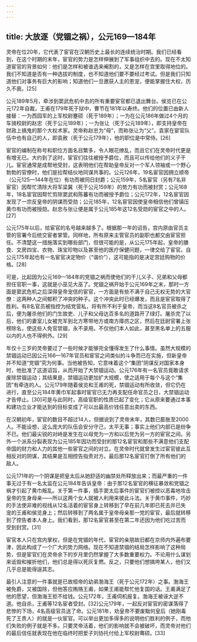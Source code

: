 ```yaml
---
---
---
```

title: 大放逐（党锢之祸），公元169—184年
---



灵帝在位20年，它代表了宦官在汉朝历史上最长的连续统治时期。我们已经看到，在这个时期的末年，宦官的势力是怎样伸展到了军事组织中去的。现在不太知道宦官的背景如何：他们是怎样和被谁选来阉割的，又是怎样在宫里取得地位的。我们不知道是否有一种选拔的制度，也不知道他们要不要经过考试。但是我们只知道他们对事务有巨大的影响；知道他们一旦邀获人主的恩宠，便能掌握住大权，历久不衰。[25]

公元189年5月，牵涉到窦武危机中去的所有重要宦官都已退出舞台。侯览已在公元172年自裁，王甫在179年死于狱中，曹节在181年以寿终。他们的位置已由新人接替：一为西园军的上军校尉蹇硕（死于189年）；一为在公元186年做过4个月的车骑校尉的赵忠（死于公元189年）；一为张让（死于公元189年），即支持皇帝在财政上搞鬼的那个大权术家。灵帝称赵忠为“母”，而称张让为“父”。袁家在宦官队伍中也有自己的人，即袁赦（死于公元179年），他的职位是中常侍。[26]

宦官的编制在称号和职位方面名目繁多，令人眼花缭乱，而且它们在灵帝时代更是有增无已。大约到了这时，宦官们往往被授予爵位，而且可以传给他们的义子干儿。宦官通常是成帮地受封，这表明他们在帮助皇帝反对一个军人领袖或一个野心勃勃的官僚时，他们是拉帮结伙地同谋共事的。公元126年，19名宦官因拥立顺帝（公元125—144年在位）有功而被同日封爵；公元159年，5名宦官（另有7名非宦官）因帮忙清除大将军梁冀（死于公元159年）的势力有功而被封赏；公元168年，18名宦官因帮忙剪除窦武和陈蕃有功而被授予爵位；公元172年，12名宦官因发现了一宗反皇帝的阴谋而受勋；公元185年，12名宦官因使皇帝相信他们曾镇压黄巾有功而被授勋。赵忠与张让便是属于公元185年这12名受勋的宦官之中的人。[27]

公元175年以后，给宦官的名号越来越多了。根据那一年的诏告，宫内原由官员主管的官署今后统交宦者掌管。同样地，所有原来主管官员的副职也都交由宦官担任。不清楚这一措施落实到哪些部门，但很可能的是，从公元175年起，皇帝的膳食、文房四宝、衣物、珠宝珍物以及甚至他的医疗保健问题，一律交给了宦官。自公元175年起也有一名宦官决定物价（“谐价”），这可能指的是决定宫廷购物的价格。[28]

可是，比起因为公元169—184年的党锢之祸而使他们的干儿义子、兄弟和父母都担任官职一事，这就是小巫见大巫了。党锢之祸开始于公元169年之末，那时一方面是窦武危机之后深得皇帝宠信的宦官，一方面是有些不满于自己无权无势的大官僚：这两种人之间郁积了冲突的种子。这个冲突此时已经爆发，而且是宦官取得了胜利。有8名官员被指控为结党营私，将有所不利于皇帝，而当这8名官员被杀之后，便为屠杀他们的门生故吏、儿子和父母达百多名的道路开了绿灯。屠杀完了以后，他们的妻室儿女被充军到北方寒带地方或南方瘴疠之区，然后在廷尉官署上张榜除名，使这些人免官禁锢，永不录用。不仅他们本人如此，甚至黑名单上的五服以内的人也不得例外。[29]

年仅十三岁的灵帝要过了一些时候才能够完全懂得发生了什么事情。虽然大规模的禁锢运动已因公元166—167年官员和宦官之间类似的斗争而已在实施，但新皇帝并不知道“党锢”究为何事。当他被告知，它意味着这个“集团”阴谋反对国家本身时，他批准了这道诏旨，从而开始了大禁锢运动。公元176年有一名官员竟敢请求废除禁锢运动；其结果是，禁锢运动更加扩大规模，使之适用于每个与这个“集团”有牵连的人。公元179年随着侯览和王甫的死，禁锢运动有所收敛，但它仍在进行，直至公元184年黄巾军起事时宦官已无力再支配任命官员之日，大禁锢运动才告停止。[30]可是与此同时，高级官职的性质已起了变化；它从原来要通过本事和建功立业才能达到的目标变成了可以出最高价钱任意出卖的东西。

在汉朝初年，宦官的数目不超过14人，但据说到了灵帝末年，其数已膨胀至2000人。不能设想，这么庞大的队伍会安分守己，太平无事；事实上他们内部已是纷争不已。他们最尖锐的对峙是发生在以母党为一方和以后党为另一方的宦官之间。另外一个派系分裂表现为公元185年因功而受封的那12名宦官和那些不满意他们支配帝国的财力和人力的其他一些宦官之间的对立。在灵帝时代就曾发生过宦官彼此互相反对的阴谋，其结果是互相控告指责对方。最后那12名宦官打倒了所有他们的敌人。

公元171年的一个阴谋是把皇太后从她舒适的幽禁处所释放出来；而最严重的一件事无过于有一名太监在公元184年告诉皇帝：由于那12名宦官的横征暴敛和党锢之祸才引起了黄巾叛乱。关于第一件事，插手窦太后事件的宦官们被控以恶毒地攻击皇帝的生身母亲——所以这两个女人就被人利用来彼此斗法。关于黄巾事件，巧妙的手法使非难的视线从12名活着的宦官身上转移到了早在前几年即已死去并已失宠的王甫和侯览身上；然后转移到了两名属于皇帝母亲那一党的宦官，最后就转移到了控告者本人身上。我们看到，那12名宦官甚至在第二年还因为他们吃过苦而受到封赏。[31]

宦官本人只在宫内掌权，但是在党锢的年代，宦官的亲朋故旧都在京师内外遍布要津，因此构成了一个广大的势力网络。现在不知道禁锢的结局怎样影响了这种局势，但是宦官们在灵帝余下的岁月里仍然掌握了大多数重要权力。不论用什么谋划来诋毁和摧折他们，他们总是得以死灰复燃。反之，只要他们想搞垮某人，他们又几乎总是能得逞其志。

最引人注意的一件事就是已故桓帝的幼弟渤海王（死于公元172年）之事。渤海王被免爵，又被国除，但他答应贿赂王甫，如果王甫能帮忙他复国的话。王甫满足了他的愿望，但渤海王拒不给钱。公元172年，王甫伺机报复。渤海王被诬大逆不道。他自杀，王甫等12名宦者受封。[32]公元179年，一起反对宦官的密谋落得了悲惨的下场，4名高级官员送了命。公元181年，劝皇帝不要废黜何皇后（她刚毒死了王贵人）的就是一伙宦官。可以举出更加多得多的说明他们胜利的例子，而他们失败的例子就是不多。只要灵帝活着，他们的影响就不会被破坏，而灵帝对他们的最后信任就表现在他在临终时把爱子刘协托付给上军校尉骞硕。[33]